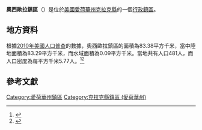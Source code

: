 {{noteTA
|G1=USState
|G2=地名
|G3=Unit
}}
{{Infobox settlement
|official_name            = 奧西歐拉鎮區
|native_name = Osceola Township
|settlement_type          = [[行政鎮區|行政鎮區]]
|image_skyline            = 
|imagesize                = 
|image_map                = Map highlighting Osceola Township, Clarke County, Iowa.svg
|mapsize                  = 250px
|pushpin_map  =USA Iowa
|pushpin_label = 奧西歐拉鎮區
|pushpin_label_position   = top
|pushpin_map_caption      = 奧西歐拉鎮區在愛荷華州的位置
|subdivision_type         = [[世界政區索引|國家]]
|subdivision_type1        = [[美国州份|州份]]
|subdivision_type2        = [[愛荷華州行政区划|縣]]
|subdivision_name         = [[美国|美国]]
|subdivision_name1        = [[愛荷華州|愛荷華州]]
|subdivision_name2        = [[克拉克縣_(愛荷華州)|克拉克縣]]
|elevation_ft             = 1102
|elevation_m              = 336
|timezone                 = [[北美中部時區|北美中部時區]]
|area_total_km2           = 83.38
|area_land_km2            = 83.29
|area_water_km2           = 0.09
|area_total_sq_mi         = 
|area_land_sq_mi          = 
|area_water_sq_mi         = 
|population_as_of         = [[2010年美國人口普查|2010]]
|population_footnotes     = 
|population_total         = 481
|population_density_km2   = auto
|population_density_sq_mi = auto
|utc_offset               = -6
|coordinates              = {{coord|41|01|54|N|93|43|57|W|type:city_region:US-AL_source:GNS-enwiki|display=inline,title}}
| coor_pinpoint           = 
| coordinates_footnotes   = 
|timezone_DST             = CDT
|utc_offset_DST           = -5
|postal_code_type         = [[美國郵區編號|郵區編號]]
|postal_code              = 
|area_code                = {{link-en|电话区号641|Area code 641|641}}
|blank_name = [[地名信息系统|GNIS ID]]
|blank_info = 468478
}}
'''奧西歐拉鎮區'''（{{lang-en|Osceola Township}}）是位於[[美國|美國]][[愛荷華州|愛荷華州]][[克拉克縣_(愛荷華州)|克拉克縣]]的一個[[行政鎮區|行政鎮區]]。

== 地方資料 ==
根據[[2010年美國人口普查|2010年美國人口普查]]的數據，奧西歐拉鎮區的面積為83.38平方千米，當中陸地面積為83.29平方千米，而水域面積為0.09平方千米。當地共有人口481人，而人口密度為每平方千米5.77人。<ref name="GR8">{{cite web|url=http://factfinder2.census.gov|publisher=[[美国人口调查局|美国人口调查局]]|accessdate=2011-05-14|title=American FactFinder|archive-date=2013-09-11|archive-url=https://web.archive.org/web/20130911234518/http://factfinder2.census.gov/|dead-url=no}}</ref><ref>{{cite web|url=https://www.citypopulation.de/en/usa/iowa/admin/|title=USA: Iowa (Counties and Townships) - City Population}}</ref>

== 參考文獻 ==
{{reflist}}

{{克拉克縣 (愛荷華州)}}

{{DEFAULTSORT:Osceola Township}}
[[Category:愛荷華州鎮區|Category:愛荷華州鎮區]]
[[Category:克拉克縣鎮區_(愛荷華州)|Category:克拉克縣鎮區 (愛荷華州)]]

{{Iowa-geo-stub}}
